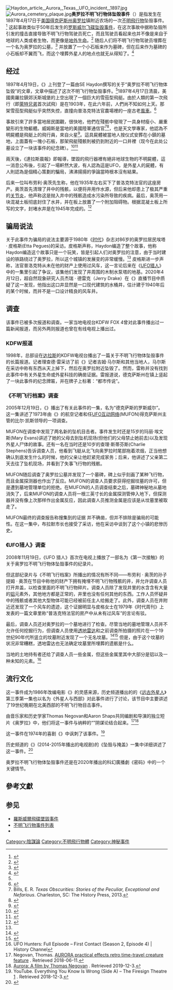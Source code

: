 {{飞碟}}
[[File:Haydon_article,_Aurora,_Texas,_UFO_incident,_1897.jpg|thumb]]
[[File:Aurora_cemetery_plaque.jpg|thumb]]'''奥罗拉不明飞行物体坠毁事件'''（{{lang-en|Aurora, Texas, UFO incident}}）是指发生在1897年4月17日于[[美国|美国]][[得克萨斯州|得克萨斯州]][[奥罗拉|奥罗拉]]镇附近农场的一次[[不明飛行物|不明飛行物]]坠毁事件。<ref name="mufon1">{{cite web|title=Aurora Texas Crash Part 1|url=http://www.mufon.com/famous_cases/Aurora%20Texas%20Crash%20Part%201%20MUFON%20Case%20File.pdf|access-date=2007-04-12|publisher=MUFON|archive-url=https://web.archive.org/web/20070317090004/http://www.mufon.com/famous_cases/Aurora+Texas+Crash+Part+1+MUFON+Case+File.pdf|archive-date=2007-03-17|url-status=yes}}</ref> 这起事故类似于50年后发生的[[羅斯威爾飛碟墜毀事件|罗斯威尔飞碟坠毁事件]]，在这次事故中据称坠毁所引发的撞击直接导致不明飞行物驾驶员死亡，而且驾驶员看起来也并不像是来自于地球的人类或者生物，而更像是[[外星生命|地外生命]]。<ref name="Aurora Crash2">{{cite news|last1=Haydon|first1=S.E.|url=https://commons.wikimedia.org/wiki/File:Haydon_article,_Aurora,_Texas,_UFO_incident,_1897.jpg|title=A Windmill Demolishes It|date=19 April 1897|access-date=16 February 2020|publisher=Dallas Morning News|archive-date=2021-10-24|archive-url=https://web.archive.org/web/20211024023720/https://commons.wikimedia.org/wiki/File:Haydon_article,_Aurora,_Texas,_UFO_incident,_1897.jpg}}</ref> 随后人们将不明飞行物驾驶员埋葬在一个名为奥罗拉的公墓，<ref name="Alien Burial">{{cite web|title=The 1897 Aurora, Texas, UFO Crash & the 'Alien' Buried in the Cemetery|url=https://texashillcountry.com/1897-aurora-texas-ufo-alien-buried-cemetery/|access-date=16 February 2020|website=Texas Hill Country|last1=McNabb|first1=Max|archive-date=2021-07-29|archive-url=https://web.archive.org/web/20210729174351/https://texashillcountry.com/1897-aurora-texas-ufo-alien-buried-cemetery/|dead-url=no}}</ref> 并放置了一个小石板来作为墓碑，但在后来作为墓碑的小石板却不翼而飞，而这个埋葬外星人的地点也就无从得知了。<ref>{{cite web|title=Space Alien Buried Here|url=https://www.roadsideamerica.com/story/13501|access-date=16 February 2020|website=Roadside America|archive-date=2021-07-29|archive-url=https://web.archive.org/web/20210729174343/https://www.roadsideamerica.com/story/13501|dead-url=no}}</ref>

== 经过 ==
1897年4月19日，《{{Internal link helper/en|达拉斯晨报|The Dallas Morning News}}》上刊登了一篇由SE Haydon撰写的关于“奥罗拉不明飞行物体坠毁”的文章，文章中描述了这次不明飞行物坠毁事件。<ref name="Aurora Crash" />1897年4月17日清晨，美國奧羅拉鎮郊沃斯城堡的上空出現了一個巨大的雪茄型飛艇。由於人類的第一次飛行（即[[萊特兄弟|萊特兄弟]]首次試飛）是在1903年，在此六年前，人們尚不知如何上天。那架雪茄型飛艇似乎突然失控，直撞向普洛克特法官農場裡的一座古老[[風車_(動力機)|風車]]。<ref name="time1">{{cite web|title=Close Encounters of a Kind|url=http://www.time.com/time/magazine/article/0,9171,948461,00.html|access-date=2007-04-12|date=1979-03-12|publisher=Time|archive-url=https://web.archive.org/web/20071102185940/http://www.time.com/time/magazine/article/0,9171,948461,00.html|archive-date=2007-11-02|url-status=yes}}</ref>

事故引來了許多當地居民圍觀，很快地，他們在殘骸中發現了一具身材瘦小、嚴重變形的生物軀體。威姆斯是當地的美國陸軍通信官<ref>Bills, E. R. ''Texas Obscurities: Stories of the Peculiar, Exceptional and Nefarious''. Charleston, SC: The History Press, 2013.</ref><ref>{{cite web|title=Aliens: a conspiracy out of this world|url=http://news.bbc.co.uk/1/hi/special_report/1998/09/98/conspiracy_-_radio_5_live/179221.stm|access-date=2007-04-12|date=1998-10-02|work=BBC News|archive-date=2012-09-15|archive-url=https://www.webcitation.org/6AgaO8069?url=http://news.bbc.co.uk/2/hi/special_report/1998/09/98/conspiracy_-_radio_5_live/179221.stm|dead-url=no}}</ref>，也是天文學專家，他認為不明屍體是飛艇上的飛行員，來自火星<ref name="Aurora Crash">{{cite news|last1=Haydon|first1=S.E.|url=https://commons.wikimedia.org/wiki/File:Haydon_article,_Aurora,_Texas,_UFO_incident,_1897.jpg|title=A Windmill Demolishes It|date=19 April 1897|access-date=16 February 2020|publisher=Dallas Morning News|archive-date=2021-10-24|archive-url=https://web.archive.org/web/20211024023720/https://commons.wikimedia.org/wiki/File:Haydon_article,_Aurora,_Texas,_UFO_incident,_1897.jpg}}</ref>。這具屍體被當地人按{{Internal link helper/en|基督教葬礼|Christian burial}}仪式安葬在小鎮的墓地，上面蓋有一塊小石板，那架飛艇殘骸則被扔到附近的一口井裡（现今{{Internal link helper/en|德克萨斯州历史委员会|Texas Historical Commission}}在此处公墓设立了一块该事件的纪念碑）。<ref>{{cite web|title=Alien country: Earthlings welcome|url=http://edition.cnn.com/2004/TRAVEL/02/16/hln.hot.road.alien.country/|access-date=2007-04-12|date=2004-02-17|last=Fink|first=Mike|publisher=CNN|archive-date=2018-12-25|archive-url=https://web.archive.org/web/20181225144453/http://edition.cnn.com/2004/TRAVEL/02/16/hln.hot.road.alien.country/|dead-url=no}}</ref><ref name="Wreckage">{{cite web|title=The Texas UFO|url=https://scttx.com/articles/%E2%80%9C-texas-ufo%E2%80%9D-neal-murphy|access-date=16 February 2020|website=Shelby County Today|publisher=SCT Online News Source|last1=Murphy|first1=Neal|archive-date=2021-07-29|archive-url=https://web.archive.org/web/20210729182116/https://scttx.com/articles/%E2%80%9C-texas-ufo%E2%80%9D-neal-murphy|dead-url=no}}</ref>

兩天後，《達拉斯晨報》即報導，墜毀的飛行器裡有絕非地球生物的不明屍體，這一消息公布後，引起了一場軒然大波，有人認為這是UFO，是外星人的屍體，有人則認為是個精心策劃的騙局，沸沸揚揚的爭論當時根本沒有結果。

后来一位叫布劳利·奥茨先生称，他在1935年左右买下了普洛克特法官的这座房产。奥茨首先清理了井中的残骸，以便将井用作水源，但后来他却患上了极其严重的[[关节炎|关节炎]]，他声称这是抛入井中的残骸造成水污染所导致的疾病。最后，奥茨用一块混凝土板彻底封住了水井，并在板上放置了一个附加阻碍物。根据混凝土板上所写的文字，封堵水井是在1945年完成的。<ref name="Oates">{{cite web|title=Aurora, TX Crash – 1897|url=https://www.mufon.com/aurora-tx-crash---1897.html|access-date=16 February 2020|website=MUFON|publisher=MUFON|archive-date=2021-03-04|archive-url=https://web.archive.org/web/20210304025218/https://www.mufon.com/aurora-tx-crash---1897.html|dead-url=no}}</ref>

== 骗局说法 ==
{{Location map|Texas|label=|marksize=6|mark=Blue_pog.svg|lat_dir=N|lat_deg=33|lat_min=03|lat_sec=30|lon_dir=W|lon_deg=97|lon_min=30|lon_sec=58|position=right|width=175|float=right|caption=位于德克萨斯州达拉斯附近的奥罗拉位置}}

关于此事件为骗局的说法主要源于1980年《[[時代雜誌|时代]]》杂志对86岁的奥罗拉居民埃塔 · 皮格斯(Etta Pegues)的采访。皮格斯声称，Haydon编造了整个故事，他称Haydon编造这个故事只是一个玩笑，皆是引起人们对奥罗拉的注意，由于当时建设的铁路绕过了奥罗拉，所以这个城镇的发展变的非常缓慢。<ref name="time1" /> 皮格斯进一步声称，法官普洛克特从未在他的财产上使用过风车，这一言论后来在《[[UFO猎人|UFO猎人]]》中的一集里引起了争议，该集他们发现了井周围的木制水泵塔的地基。2020年4月12日，超自然现象研究人员杰瑞 · 德雷克（Jerry Drake）在《{{Internal link helper/en|怪物对话|MonsterTalk}}》直播节目中质疑了这一发现，他指出这口井显然是一口现代建筑的水桶井，估计建于1940年后的某个时候，而并不是一口设计精良的风车井。

== 调查 ==
该事件已被多次报道和调查。一家当地电视台KDFW FOX 4曾对此事件播出过一篇新闻报道，而另外两则报道也曾在有线电视上播出过。

=== KDFW报道 ===
1998年，总部设在[[達拉斯|达拉斯]]的KDFW电视台播出了一篇关于不明飞行物体坠毁事件的长篇报道。记者理查德·雷采访了前《{{Internal link helper/en|沃斯堡星报|Fort Worth Star-Telegram}}》记者吉姆·马尔斯和其他当地人，马尔斯在采访中称有东西从天上掉下，然后在奥罗拉附近坠毁了。然而，雷称并没有找到此事件中有关外星生命或外星科技的确凿证据。雷报道说，德克萨斯州在镇上竖起了一块此事件的纪念牌匾，并在牌子上标著：“都市传说”。

=== 《不明飞行档案》调查 ===
2005年12月19日，《{{Internal link helper/en|不明飞行物档案|UFO Files}}》播出了有关此事件的一集，名为“德克萨斯的罗斯威尔”。{{citation needed|date=November 2017}} 这一集讲述了1973年由《{{Internal link helper/en|达拉斯时报先驱报|Dallas Times Herald}}》的航空记者和任[[UFO互動網絡|UFO互动网络]](MUFON)得克萨斯州主管的比尔·凯斯领导的一项调查。

MUFON在调查中发现了两名新的坠机目击者。事件发生时还是15岁的玛丽·埃文斯(Mary Evans)讲述了她的父母去到坠机现场(但他们的父母禁止她前去)以及发现外星人尸体的故事。还有一名在当时还是10岁的查理·斯蒂芬斯(Charlie Stephens)告诉调查人员，他看到飞艇从北飞向奥罗拉时尾部拖着浓烟，正当他想确认到底发生什么的时候，他的父亲让他赶紧完成家务；后来，他讲述了父亲第二天去往了坠机现场，并看到了失事飞行物的残骸。

MUFON随后调查了奥罗拉公墓并发现了一个墓碑，碑上似乎刻画了某种飞行物，而且金属探测器也作出了反应。MUFON的调查人员要求获得挖掘坟墓的许可，但是遭到墓地管理单位的拒绝。在MUFON的人员调查结束之后，墓碑神秘地从墓地消失了，后来MUFON的调查人员将一根三英寸长的金属探测管伸入地下，但探测器并没有像上次那样作出金属反应，因此调查人员推测金属是应该是从坟墓里被取走了。

MUFON最终的调查报告称搜集到的证据 并不确凿，但并不排除是骗局的可能性。在这一集中，布拉默市长也接受了采访，他在采访中谈到了这个小镇的悲惨历史。

=== 《UFO猎人》调查 ===
2008年11月19日，《UFO 猎人》首次在电视上播放了一部名为《第一次接触》的关于奥罗拉不明飞行物体坠毁事件的纪录片。

但这部纪录片与《不明飞行档案》所播出的情况有所不同——布劳利 · 奥茨的孙子提姆 · 奥茨在节目中称他的财产下拥有掩埋不明飞行物残骸的井，并允许调查人员打开井盖，以检查里面的不明飞行物碎片。调查人员除了发现井里的水含含有大量的[[铝|铝]]元素外，其他地方都是正常的，井里也没有任何其他的东西。工作人员怀疑井中的残骸或者其他大型物体可能已经被前任主人给搬走了。此外，调查人员在井附近还发现了一个风车的遗迹，这个证据明显与皮格女士在1979年《时代周刊》上发表的一篇文章里称“普洛克特法官的房产中从未有过风车”的言论有驳。

最后，调查人员还对奥罗拉的一个墓地进行了检查。尽管当地的墓地管理人员并不允许任何挖掘行为，但调查人员使用[[透地雷達|透地雷达]]和之前调查所拍摄的照片在一个19世纪90年代所竖立的坟墓附近发现了一个无名坟墓。<ref name="Gravesite">{{cite web|title=The Aurora Encounter. UFO Crashes in early morning hours April, 1897.|url=http://ufo.whipnet.org/xdocs/aurora.texas/|access-date=2008-01-28|website=UFO.WHIPNET.ORG|archive-url=https://web.archive.org/web/20080421041753/http://ufo.whipnet.org/xdocs/aurora.texas/|archive-date=2008-04-21|url-status=yes}}</ref><ref name="Gravesite2">{{cite web|title=Can a space alien rest in peace?|url=https://www.chron.com/life/article/Can-a-space-alien-rest-in-peace-1844815.php|access-date=2008-01-28|author=Eyder Peralta|date=February 28, 2007|work=The Houston Chronicle|archive-date=2021-08-11|archive-url=https://web.archive.org/web/20210811113912/https://www.chron.com/life/article/Can-a-space-alien-rest-in-peace-1844815.php|dead-url=no}}</ref> 但是，由于这个坟墓的状况非常糟糕，透地雷达也无法确定坟墓里所埋葬的遗骸是什么。

当地的土地持有者还给了调查人员一些金属，但这些金属里其中大部分是铝以及一种未知的元素。<ref>UFO Hunters: Full Episode – First Contact (Season 2, Episode 4) | History Channel</ref>

== 流行文化 ==
这一事件成为1986年改编电影《{{Internal link helper/en|极光邂逅|The Aurora Encounter}}》的灵感来源，历史频道播出的的《[[遠古外星人|远古外星人]]》第三季第一集也以名为《外星人与西部》对此事件进行了讨论，该节目中主要讲述了19世纪晚期在北美西部的不明飞行物目击事件。

由音乐家和历史学家Thomas Negovan和Aaron Shaps共同编剧和导演的独立短片《奥罗拉》中，他们将这一事件与纳粹的“{{Internal link helper/en|纳粹钟|Die Glocke}}”阴谋论结合起来。<ref>Negovan, Thomas. [https://www.kickstarter.com/projects/centuryguild/aurora-film-inspired-by-1950s-westerns-and-the-twi AURORA practical effects retro time-travel creature feature] {{Wayback|url=https://www.kickstarter.com/projects/centuryguild/aurora-film-inspired-by-1950s-westerns-and-the-twi |date=20210811113919 }}. Retrieved 2018-06-11.</ref><ref>[https://www.aurorafilm.info/ Aurora: A film by Thomas Negovan] {{Wayback|url=https://www.aurorafilm.info/ |date=20210811113921 }}. Retrieved 2019-12-3.</ref>

这一事件在1974年{{Le|火象剧院|The Firesign Theatre}}的喜剧《{{Internal link helper/en|你所知道的这一切都是错的|Everything You Know Is Wrong}}》中讽刺了该事件。<ref>YouTube. Everything You Know Is Wrong (Side A) – The Firesign Theatre [https://www.youtube.com/watch?v=YKZtt2yEwfs] {{Wayback|url=https://www.youtube.com/watch?v=YKZtt2yEwfs |date=20210811113920 }}. Retrieved 2018-12-3.</ref>

历史频道的《{{Internal link helper/en|一号机库：不明飞行物档案|Hangar 1: The UFO Files}}》(2014-2015年播出的电视剧)的《坠毁与掩盖》一集中详细讲述了这一事件。<ref>{{Citation|title="Hangar 1: The UFO Files" Crashes and Cover Ups (TV Episode 2014) - IMDb|url=http://www.imdb.com/title/tt3641002/plotsummary|access-date=2020-11-09|archive-date=2021-08-11|archive-url=https://web.archive.org/web/20210811200947/https://www.imdb.com/title/tt3641002/plotsummary|dead-url=no}}</ref>

奥罗拉不明飞行物体坠毁事件还是{{Internal link helper/en|BBC Sounds|BBC Sounds}}在2020年播出的科幻廣播劇《密码》中的一个关键情节。

== 參考文獻 ==
{{reflist}}

== 参见 ==
* [[羅斯威爾飛碟墜毀事件|羅斯威爾飛碟墜毀事件]]
*[[不明飛行物事件列表|不明飞行物事件列表]]
*{{Internal link helper/en|神秘飞船|Mystery airship}}
{{不明飛行物}}
[[Category:陰謀論|Category:陰謀論]]
[[Category:不明飛行物體|Category:不明飛行物體]]
[[Category:神秘事件|Category:神秘事件]]